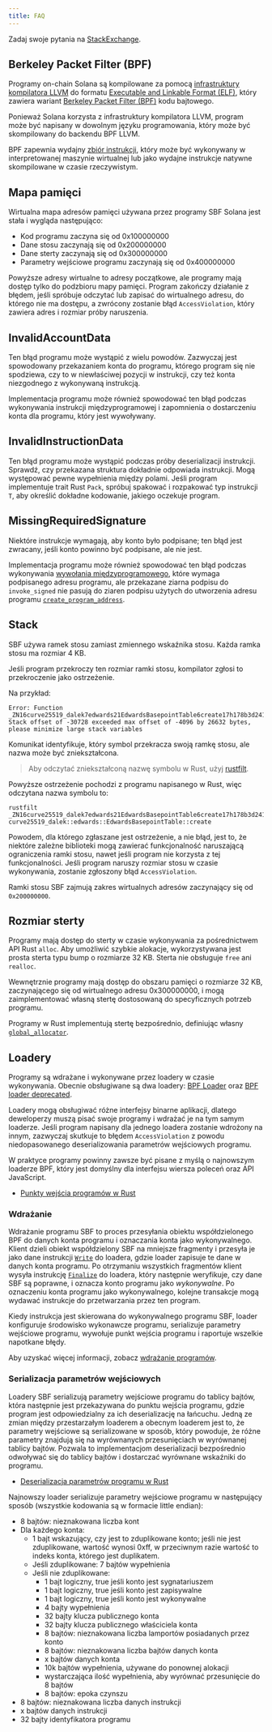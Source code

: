 ```yaml
---
title: FAQ
---
```


Zadaj swoje pytania na
[StackExchange](https://solana.stackexchange.com/questions/ask).

## Berkeley Packet Filter (BPF)

Programy on-chain Solana są kompilowane za pomocą
[infrastruktury kompilatora LLVM](https://llvm.org/) do formatu
[Executable and Linkable Format (ELF)](https://en.wikipedia.org/wiki/Executable_and_Linkable_Format),
który zawiera wariant
[Berkeley Packet Filter (BPF)](https://en.wikipedia.org/wiki/Berkeley_Packet_Filter)
kodu bajtowego.

Ponieważ Solana korzysta z infrastruktury kompilatora LLVM, program może być
napisany w dowolnym języku programowania, który może być skompilowany do
backendu BPF LLVM.

BPF zapewnia wydajny
[zbiór instrukcji](https://github.com/iovisor/bpf-docs/blob/master/eBPF.md),
który może być wykonywany w interpretowanej maszynie wirtualnej lub jako wydajne
instrukcje natywne skompilowane w czasie rzeczywistym.

## Mapa pamięci

Wirtualna mapa adresów pamięci używana przez programy SBF Solana jest stała i
wygląda następująco:

- Kod programu zaczyna się od 0x100000000
- Dane stosu zaczynają się od 0x200000000
- Dane sterty zaczynają się od 0x300000000
- Parametry wejściowe programu zaczynają się od 0x400000000

Powyższe adresy wirtualne to adresy początkowe, ale programy mają dostęp tylko
do podzbioru mapy pamięci. Program zakończy działanie z błędem, jeśli spróbuje
odczytać lub zapisać do wirtualnego adresu, do którego nie ma dostępu, a
zwrócony zostanie błąd `AccessViolation`, który zawiera adres i rozmiar próby
naruszenia.

## InvalidAccountData

Ten błąd programu może wystąpić z wielu powodów. Zazwyczaj jest spowodowany
przekazaniem konta do programu, którego program się nie spodziewa, czy to w
niewłaściwej pozycji w instrukcji, czy też konta niezgodnego z wykonywaną
instrukcją.

Implementacja programu może również spowodować ten błąd podczas wykonywania
instrukcji międzyprogramowej i zapomnienia o dostarczeniu konta dla programu,
który jest wywoływany.

## InvalidInstructionData

Ten błąd programu może wystąpić podczas próby deserializacji instrukcji.
Sprawdź, czy przekazana struktura dokładnie odpowiada instrukcji. Mogą
występować pewne wypełnienia między polami. Jeśli program implementuje trait
Rust `Pack`, spróbuj spakować i rozpakować typ instrukcji `T`, aby określić
dokładne kodowanie, jakiego oczekuje program.

## MissingRequiredSignature

Niektóre instrukcje wymagają, aby konto było podpisane; ten błąd jest zwracany,
jeśli konto powinno być podpisane, ale nie jest.

Implementacja programu może również spowodować ten błąd podczas wykonywania
[wywołania międzyprogramowego](/docs/core/cpi), które wymaga podpisanego adresu
programu, ale przekazane ziarna podpisu do `invoke_signed` nie pasują do ziaren
podpisu użytych do utworzenia adresu programu
[`create_program_address`](/docs/core/pda#createprogramaddress).

## Stack

SBF używa ramek stosu zamiast zmiennego wskaźnika stosu. Każda ramka stosu ma
rozmiar 4 KB.

Jeśli program przekroczy ten rozmiar ramki stosu, kompilator zgłosi to
przekroczenie jako ostrzeżenie.

Na przykład:

```text
Error: Function _ZN16curve25519_dalek7edwards21EdwardsBasepointTable6create17h178b3d2411f7f082E Stack offset of -30728 exceeded max offset of -4096 by 26632 bytes, please minimize large stack variables
```

Komunikat identyfikuje, który symbol przekracza swoją ramkę stosu, ale nazwa
może być zniekształcona.

> Aby odczytać zniekształconą nazwę symbolu w Rust, użyj
> [rustfilt](https://github.com/luser/rustfilt).

Powyższe ostrzeżenie pochodzi z programu napisanego w Rust, więc odczytana nazwa
symbolu to:

```shell
rustfilt _ZN16curve25519_dalek7edwards21EdwardsBasepointTable6create17h178b3d2411f7f082E
curve25519_dalek::edwards::EdwardsBasepointTable::create
```

Powodem, dla którego zgłaszane jest ostrzeżenie, a nie błąd, jest to, że
niektóre zależne biblioteki mogą zawierać funkcjonalność naruszającą
ograniczenia ramki stosu, nawet jeśli program nie korzysta z tej
funkcjonalności. Jeśli program naruszy rozmiar stosu w czasie wykonywania,
zostanie zgłoszony błąd `AccessViolation`.

Ramki stosu SBF zajmują zakres wirtualnych adresów zaczynający się od
`0x200000000`.

## Rozmiar sterty

Programy mają dostęp do sterty w czasie wykonywania za pośrednictwem API Rust
`alloc`. Aby umożliwić szybkie alokacje, wykorzystywana jest prosta sterta typu
bump o rozmiarze 32 KB. Sterta nie obsługuje `free` ani `realloc`.

Wewnętrznie programy mają dostęp do obszaru pamięci o rozmiarze 32 KB,
zaczynającego się od wirtualnego adresu 0x300000000, i mogą zaimplementować
własną stertę dostosowaną do specyficznych potrzeb programu.

Programy w Rust implementują stertę bezpośrednio, definiując własny
[`global_allocator`](https://github.com/solana-labs/solana/blob/d9b0fc0e3eec67dfe4a97d9298b15969b2804fab/sdk/program/src/entrypoint.rs#L72).

## Loadery

Programy są wdrażane i wykonywane przez loadery w czasie wykonywania. Obecnie
obsługiwane są dwa loadery:
[BPF Loader](https://github.com/solana-labs/solana/blob/7ddf10e602d2ed87a9e3737aa8c32f1db9f909d8/sdk/program/src/bpf_loader.rs#L17)
oraz
[BPF loader deprecated](https://github.com/solana-labs/solana/blob/7ddf10e602d2ed87a9e3737aa8c32f1db9f909d8/sdk/program/src/bpf_loader_deprecated.rs#L14).

Loadery mogą obsługiwać różne interfejsy binarne aplikacji, dlatego deweloperzy
muszą pisać swoje programy i wdrażać je na tym samym loaderze. Jeśli program
napisany dla jednego loadera zostanie wdrożony na innym, zazwyczaj skutkuje to
błędem `AccessViolation` z powodu niedopasowanego deserializowania parametrów
wejściowych programu.

W praktyce programy powinny zawsze być pisane z myślą o najnowszym loaderze BPF,
który jest domyślny dla interfejsu wiersza poleceń oraz API JavaScript.

- [Punkty wejścia programów w Rust](/docs/programs/lang-rust#program-entrypoint)

### Wdrażanie

Wdrażanie programu SBF to proces przesyłania obiektu współdzielonego BPF do
danych konta programu i oznaczania konta jako wykonywalnego. Klient dzieli
obiekt współdzielony SBF na mniejsze fragmenty i przesyła je jako dane
instrukcji
[`Write`](https://github.com/solana-labs/solana/blob/bc7133d7526a041d1aaee807b80922baa89b6f90/sdk/program/src/loader_instruction.rs#L13)
do loadera, gdzie loader zapisuje te dane w danych konta programu. Po otrzymaniu
wszystkich fragmentów klient wysyła instrukcję
[`Finalize`](https://github.com/solana-labs/solana/blob/bc7133d7526a041d1aaee807b80922baa89b6f90/sdk/program/src/loader_instruction.rs#L30)
do loadera, który następnie weryfikuje, czy dane SBF są poprawne, i oznacza
konto programu jako _wykonywalne_. Po oznaczeniu konta programu jako
wykonywalnego, kolejne transakcje mogą wydawać instrukcje do przetwarzania przez
ten program.

Kiedy instrukcja jest skierowana do wykonywalnego programu SBF, loader
konfiguruje środowisko wykonawcze programu, serializuje parametry wejściowe
programu, wywołuje punkt wejścia programu i raportuje wszelkie napotkane błędy.

Aby uzyskać więcej informacji, zobacz
[wdrażanie programów](/docs/programs/deploying).

### Serializacja parametrów wejściowych

Loadery SBF serializują parametry wejściowe programu do tablicy bajtów, która
następnie jest przekazywana do punktu wejścia programu, gdzie program jest
odpowiedzialny za ich deserializację na łańcuchu. Jedną ze zmian między
przestarzałym loaderem a obecnym loaderem jest to, że parametry wejściowe są
serializowane w sposób, który powoduje, że różne parametry znajdują się na
wyrównanych przesunięciach w wyrównanej tablicy bajtów. Pozwala to
implementacjom deserializacji bezpośrednio odwoływać się do tablicy bajtów i
dostarczać wyrównane wskaźniki do programu.

- [Deserializacja parametrów programu w Rust](/docs/programs/lang-rust#parameter-deserialization)

Najnowszy loader serializuje parametry wejściowe programu w następujący sposób
(wszystkie kodowania są w formacie little endian):

- 8 bajtów: nieznakowana liczba kont
- Dla każdego konta:
  - 1 bajt wskazujący, czy jest to zduplikowane konto; jeśli nie jest
    zduplikowane, wartość wynosi 0xff, w przeciwnym razie wartość to indeks
    konta, którego jest duplikatem.
  - Jeśli zduplikowane: 7 bajtów wypełnienia
  - Jeśli nie zduplikowane:
    - 1 bajt logiczny, true jeśli konto jest sygnatariuszem
    - 1 bajt logiczny, true jeśli konto jest zapisywalne
    - 1 bajt logiczny, true jeśli konto jest wykonywalne
    - 4 bajty wypełnienia
    - 32 bajty klucza publicznego konta
    - 32 bajty klucza publicznego właściciela konta
    - 8 bajtów: nieznakowana liczba lamportów posiadanych przez konto
    - 8 bajtów: nieznakowana liczba bajtów danych konta
    - x bajtów danych konta
    - 10k bajtów wypełnienia, używane do ponownej alokacji
    - wystarczająca ilość wypełnienia, aby wyrównać przesunięcie do 8 bajtów
    - 8 bajtów: epoka czynszu
- 8 bajtów: nieznakowana liczba danych instrukcji
- x bajtów danych instrukcji
- 32 bajty identyfikatora programu

